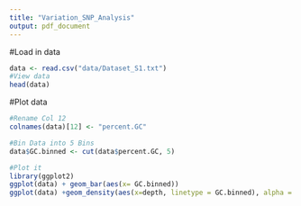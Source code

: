 ```yaml
---
title: "Variation_SNP_Analysis"
output: pdf_document
---
```


#Load in data
```r
data <- read.csv("data/Dataset_S1.txt")
#View data
head(data)
```

#Plot data
```r
#Rename Col 12
colnames(data)[12] <- "percent.GC"

#Bin Data into 5 Bins
data$GC.binned <- cut(data$percent.GC, 5)

#Plot it
library(ggplot2)
ggplot(data) + geom_bar(aes(x= GC.binned))
ggplot(data) +geom_density(aes(x=depth, linetype = GC.binned), alpha = 0.5)
```